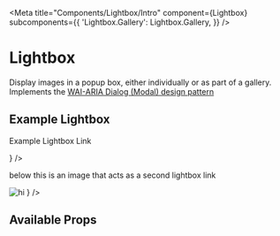 

<Meta
  title="Components/Lightbox/Intro"
  component={Lightbox}
  subcomponents={{
    'Lightbox.Gallery': Lightbox.Gallery,
  }}
/>

# Lightbox

Display images in a popup box, either individually or as part of a gallery.
Implements the <a href="https://www.w3.org/TR/wai-aria-practices/#dialog_modal" target="_blank">
WAI-ARIA Dialog (Modal) design pattern</a>

## Example Lightbox

<Canvas>
  <Lightbox
    title="Example Lightbox 1"
    src={cat1}
    children={<p>Example Lightbox Link</p>}
  />
  <p>below this is an image that acts as a second lightbox link</p>
  <Lightbox
    title="Example lightbox 2"
    src={cat3}
    children={
      <span>
        <img src={cat3} alt="hi"></img>
      </span>
    }
  />
</Canvas>

## Available Props

<ArgsTable />
